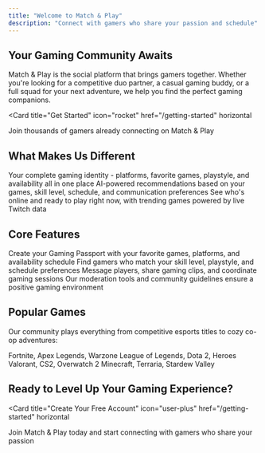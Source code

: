 ```yaml
---
title: "Welcome to Match & Play"
description: "Connect with gamers who share your passion and schedule"
---
```


## Your Gaming Community Awaits

Match & Play is the social platform that brings gamers together. Whether you're looking for a competitive duo partner, a casual gaming buddy, or a full squad for your next adventure, we help you find the perfect gaming companions.

<Card
  title="Get Started"
  icon="rocket"
  href="/getting-started"
  horizontal
>
  Join thousands of gamers already connecting on Match & Play
</Card>

## What Makes Us Different

<Columns cols={3}>
  <Card
    title="Gaming Passport"
    icon="id-card"
  >
    Your complete gaming identity - platforms, favorite games, playstyle, and availability all in one place
  </Card>
  <Card
    title="Smart Matching"
    icon="users"
  >
    AI-powered recommendations based on your games, skill level, schedule, and communication preferences
  </Card>
  <Card
    title="Real-time Discovery"
    icon="radar"
  >
    See who's online and ready to play right now, with trending games powered by live Twitch data
  </Card>
</Columns>

## Core Features

<Columns cols={2}>
  <Card
    title="Build Your Profile"
    icon="user"
    href="/profile-setup"
  >
    Create your Gaming Passport with your favorite games, platforms, and availability schedule
  </Card>
  <Card
    title="Discover Players"
    icon="magnifying-glass"
    href="/player-discovery"
  >
    Find gamers who match your skill level, playstyle, and schedule preferences
  </Card>
  <Card
    title="Connect & Chat"
    icon="messages"
    href="/messaging"
  >
    Message players, share gaming clips, and coordinate gaming sessions
  </Card>
  <Card
    title="Stay Safe"
    icon="shield-check"
    href="/community-guidelines"
  >
    Our moderation tools and community guidelines ensure a positive gaming environment
  </Card>
</Columns>

## Popular Games

Our community plays everything from competitive esports titles to cozy co-op adventures:

<Columns cols={4}>
  <Card title="Battle Royale" icon="crosshair">
    Fortnite, Apex Legends, Warzone
  </Card>
  <Card title="MOBAs" icon="crown">
    League of Legends, Dota 2, Heroes
  </Card>
  <Card title="FPS Games" icon="bullseye">
    Valorant, CS2, Overwatch 2
  </Card>
  <Card title="Co-op Adventures" icon="gamepad">
    Minecraft, Terraria, Stardew Valley
  </Card>
</Columns>

## Ready to Level Up Your Gaming Experience?

<Card
  title="Create Your Free Account"
  icon="user-plus"
  href="/getting-started"
  horizontal
>
  Join Match & Play today and start connecting with gamers who share your passion
</Card>